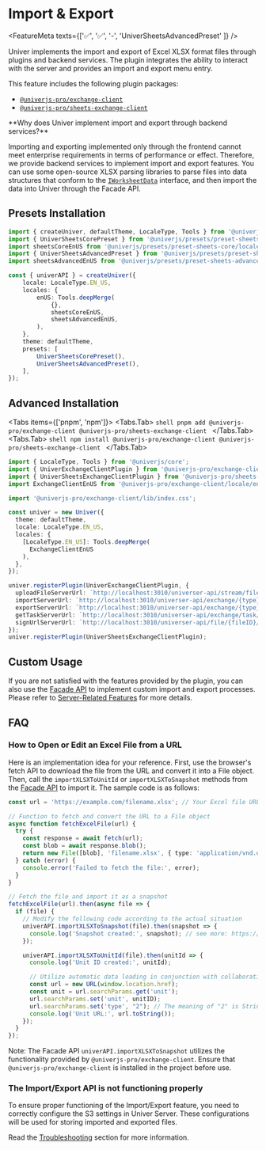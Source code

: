 
# Import & Export

<FeatureMeta texts={['✅', '✅', '-', 'UniverSheetsAdvancedPreset' ]} />

Univer implements the import and export of Excel XLSX format files through plugins and backend services. The plugin integrates the ability to interact with the server and provides an import and export menu entry.

This feature includes the following plugin packages:

- [`@univerjs-pro/exchange-client`](https://www.npmjs.com/package/@univerjs-pro/exchange-client)
- [`@univerjs-pro/sheets-exchange-client` ](https://www.npmjs.com/package/@univerjs-pro/sheets-exchange-client)

<Callout type="warning" emoji="❓">
  **Why does Univer implement import and export through backend services?**

  Importing and exporting implemented only through the frontend cannot meet enterprise requirements in terms of performance or effect. Therefore, we provide backend services to implement import and export features. You can use some open-source XLSX parsing libraries to parse files into data structures that conform to the [`IWorksheetData`](/typedoc/@univerjs/core/interfaces/IWorksheetData) interface, and then import the data into Univer through the Facade API.
</Callout>

## Presets Installation

```typescript {4-5,13,19}
import { createUniver, defaultTheme, LocaleType, Tools } from '@univerjs/presets';
import { UniverSheetsCorePreset } from '@univerjs/presets/preset-sheets-core';
import sheetsCoreEnUS from '@univerjs/presets/preset-sheets-core/locales/en-US';
import { UniverSheetsAdvancedPreset } from '@univerjs/presets/preset-sheets-advanced';
import sheetsAdvancedEnUS from '@univerjs/presets/preset-sheets-advanced/locales/en-US';

const { univerAPI } = createUniver({
    locale: LocaleType.EN_US,
    locales: {
        enUS: Tools.deepMerge(
            {},
            sheetsCoreEnUS,
            sheetsAdvancedEnUS,
        ),
    },
    theme: defaultTheme,
    presets: [
        UniverSheetsCorePreset(),
        UniverSheetsAdvancedPreset(),
    ],
});
```

## Advanced Installation

<Tabs items={['pnpm', 'npm']}>
  <Tabs.Tab>
    ```shell
    pnpm add @univerjs-pro/exchange-client @univerjs-pro/sheets-exchange-client
    ```
  </Tabs.Tab>
  <Tabs.Tab>
    ```shell
    npm install @univerjs-pro/exchange-client @univerjs-pro/sheets-exchange-client
    ```
  </Tabs.Tab>
</Tabs>

```typescript {2-4,6,13,18-25}
import { LocaleType, Tools } from '@univerjs/core';
import { UniverExchangeClientPlugin } from '@univerjs-pro/exchange-client';
import { UniverSheetsExchangeClientPlugin } from '@univerjs-pro/sheets-exchange-client';
import ExchangeClientEnUS from '@univerjs-pro/exchange-client/locale/en-US';

import '@univerjs-pro/exchange-client/lib/index.css';

const univer = new Univer({
  theme: defaultTheme,
  locale: LocaleType.EN_US,
  locales: {
    [LocaleType.EN_US]: Tools.deepMerge(
      ExchangeClientEnUS
    ),
  },
});

univer.registerPlugin(UniverExchangeClientPlugin, {
  uploadFileServerUrl: `http://localhost:3010/universer-api/stream/file/upload`,
  importServerUrl: `http://localhost:3010/universer-api/exchange/{type}/import`,
  exportServerUrl: `http://localhost:3010/universer-api/exchange/{type}/export`,
  getTaskServerUrl: `http://localhost:3010/universer-api/exchange/task/{taskID}`,
  signUrlServerUrl: `http://localhost:3010/universer-api/file/{fileID}/sign-url`,
});
univer.registerPlugin(UniverSheetsExchangeClientPlugin);
```

## Custom Usage

If you are not satisfied with the features provided by the plugin, you can also use the [Facade API](/guides/sheets/getting-started/facade#use-with-the-univer-server) to implement custom import and export processes. Please refer to [Server-Related Features](/guides/sheets/facade/sheet-api#server-related-features) for more details.

## FAQ

### How to Open or Edit an Excel File from a URL

Here is an implementation idea for your reference. First, use the browser's fetch API to download the file from the URL and convert it into a File object. Then, call the `importXLSXToUnitId` or `importXLSXToSnapshot` methods from the [Facade API](/guides/sheets/getting-started/facade#use-with-the-univer-server) to import it. The sample code is as follows:

```typescript
const url = 'https://example.com/filename.xlsx'; // Your Excel file URL

// Function to fetch and convert the URL to a File object
async function fetchExcelFile(url) {
  try {
    const response = await fetch(url);
    const blob = await response.blob();
    return new File([blob], 'filename.xlsx', { type: 'application/vnd.openxmlformats-officedocument.spreadsheetml.sheet' });
  } catch (error) {
    console.error('Failed to fetch the file:', error);
  }
}

// Fetch the file and import it as a snapshot
fetchExcelFile(url).then(async file => {
  if (file) {
    // Modify the following code according to the actual situation
    univerAPI.importXLSXToSnapshot(file).then(snapshot => {
      console.log('Snapshot created:', snapshot); // see more: https://univer.ai/guides/sheets/getting-started/cell-data
    });

    univerAPI.importXLSXToUnitId(file).then(unitId => {
      console.log('Unit ID created:', unitId);

      // Utilize automatic data loading in conjunction with collaborative editing. https://univer.ai/guides/sheets/features/collaboration#automatically-load-data
      const url = new URL(window.location.href);
      const unit = url.searchParams.get('unit');
      url.searchParams.set('unit', unitID);
      url.searchParams.set('type', "2"); // The meaning of "2" is String(UniverInstanceType.UNIVER_SHEET)
      console.log('Unit URL:', url.toString());
    });
  }
});
```

Note: The Facade API `univerAPI.importXLSXToSnapshot` utilizes the functionality provided by `@univerjs-pro/exchange-client`. Ensure that `@univerjs-pro/exchange-client` is installed in the project before use.

### The Import/Export API is not functioning properly <a id="import-export-error" />

To ensure proper functioning of the Import/Export feature, you need to correctly configure the S3 settings in Univer Server. These configurations will be used for storing imported and exported files.

Read the [Troubleshooting](/guides/sheets/server/docker#import-export-error) section for more information.